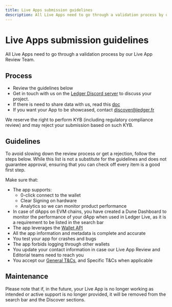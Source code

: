 ```yaml
---
title: Live Apps submission guidelines
description: All Live Apps need to go through a validation process by our Live App Review Team.
---
```



# Live Apps submission guidelines

All Live Apps need to go through a validation process by our Live App Review Team.

## Process

- Review the guidelines below
- Get in touch with us on the [Ledger Discord server](https://developers.ledger.com/discord/) to discuss your project.
- If there is need to share data with us, read this [doc](https://docs.google.com/document/d/1pD2iht4nAphDDEMikwJjD2OG8x4cc9BcUJ1QeMDE94Y/edit?usp=sharing)
- If you want your App to be showcased, contact discover@ledger.fr

<Callout type="warning" emoji="⚠️">
  We reserve the right to perform KYB (including regulatory compliance review)
  and may reject your submission based on such KYB.
</Callout>

## Guidelines

To avoid slowing down the review process or get a rejection, follow the steps below. While this list is not a substitute for the guidelines and does not guarantee approval, ensuring that you can check off every item is a good first step.

Make sure that:

- The app supports:
  - 0-click connect to the wallet
  - Clear Signing on hardware
  - Analytics so we can monitor product performance
- In case of dApps on EVM chains, you have created a Dune Dashboard to monitor the performance of your dApp when used in Ledger Live, as it is a requirement to be listed in the search bar
- The app leverages the [Wallet API](./wallet-api/introduction)
- All the app information and metadata is complete and accurate
- You test your app for crashes and bugs
- The app forbids logging through other wallets
- You update your contact information in case our Live App Review and Editorial teams need to reach you
- You accept our [General T&Cs](https://docs.google.com/document/d/1kFUVIyHuSUJSA4HBAub1qvrIdfyYlXTL/edit?usp=sharing&ouid=116459622350591585491&rtpof=true&sd=true), and Specific T&Cs when applicable

## Maintenance

Please note that if, in the future, your Live App is no longer working as intended or active support is no longer provided, it will be removed from the search bar and the Discover sections.
